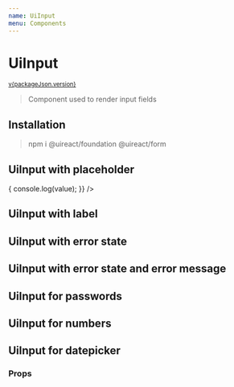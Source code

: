 ```yaml
---
name: UiInput
menu: Components
---
```





# UiInput

<sup>
  <a href="https://github.com/inavac182/ui-react/blob/main/packages/COMPONENT-NAME/" target="_blank">
    v{packageJson.version}
  </a>
</sup>

> Component used to render input fields

## Installation

> npm i @uireact/foundation @uireact/form

## UiInput with placeholder

<Playground>
  <UiInput
    placeholder="First Name"
    onChange={(value) => {
      console.log(value);
    }}
  />
</Playground>

## UiInput with label

<Playground>
  <UiInput label="Fist Name" labelOnTop />
</Playground>

## UiInput with error state

<Playground>
  <UiInput label="Fist Name" state="ERROR" />
</Playground>

## UiInput with error state and error message

<Playground>
  <UiInput label="Fist Name" error="Some error" state="ERROR" />
</Playground>

## UiInput for passwords

<Playground>
  <UiInput label="Password" labelOnTop type="password" />
</Playground>

## UiInput for numbers

<Playground>
  <UiInput label="Number" labelOnTop type="number" />
</Playground>

## UiInput for datepicker

<Playground>
  <UiInput label="Date" labelOnTop type="date" />
</Playground>

### Props

<Props of={UiInput} />
